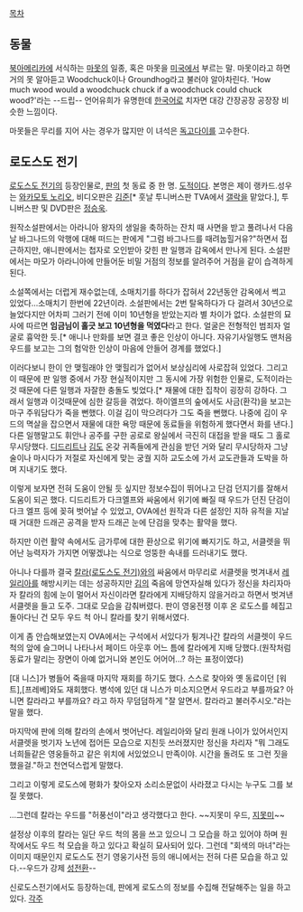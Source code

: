 [[목차]]

== 동물 ==
[[북아메리카]]에 서식하는 [[마못]]의 일종, 혹은 마못을 [[미국]]에서 부르는 말. 마못이라고 하면 거의 못 알아듣고 Woodchuck이나 Groundhog라고 불러야 알아차린다. 'How much wood would a woodchuck chuck if a woodchuck could chuck wood?'라는 --드립-- 언어유희가 유명한데 [[한국어]]로 치자면 대강 간장공장 공장장 비슷한 느낌이다.

마못들은 무리를 지어 사는 경우가 많지만 이 녀석은 [[독고다이]]를 고수한다.

== 로도스도 전기 ==
[[로도스도 전기]]의 등장인물로, [[판]]의 첫 동료 중 한 명. [[도적]]이다. 본명은 제이 랭카드.성우는 [[와카모토 노리오]], 비디오판은 [[김준(성우)|김준]][* 훗날 투니버스판 TVA에서 [[개럭|갤락]]을 맡았다.], 투니버스판 및 DVD판은 [[정승욱]].

원작소설판에서는 아라니아 왕자의 생일을 축하하는 잔치 때 사면을 받고 풀려나서 다음날 바그나드의 악행에 대해 떠드는 판에게 "그럼 바그나드를 때려눕힐거유?"하면서 접근하지만, 애니판에서는 첩자로 오인받아 갖힌 판 일행과 감옥에서 만나게 된다. 소설판에서는 마모가 아라니아에 만들어둔 비밀 거점의 정보를 알려주어 거점을 같이 습격하게 된다.

소설쪽에서는 더럽게 재수없는데, 소매치기를 하다가 잡혀서 22년동안 감옥에서 썩고 있었다...소매치기 한번에 22년이라. 소설판에서는 2번 탈옥하다가 다 걸려서 30년으로 늘었다지만 어차피 그러기 전에 이미 10년형을 받았는지라 별 차이가 없다. 소설판의 묘사에 따르면 '''임금님이 홀긋 보고 10년형을 먹였다'''라고 한다. 얼굴은 전형적인 범죄자 얼굴로 흉악한 듯.[* 애니나 만화를 보면 결코 좋은 인상이 아니다. 자유기사일행도 맨처음 우드를 보고는 그의 험악한 인상이 마음에 안들어 경계를 했었다.]

이러다보니 한이 안 맺힐래야 안 맺힐리가 없어서 보상심리에 사로잡혀 있었다. 그리고 이 때문에 판 일행 중에서 가장 현실적이지만 그 동시에 가장 위험한 인물로, 도적이라는 것 때문에 다른 일행과 자잘한 충돌도 빚었다.[* 재물에 대한 집착이 굉장히 강하다. 그래서 일행과 이것때문에 심한 갈등을 겪었다. 하이엘프의 숲에서도 사금(환각)을 보고는 마구 주워담다가 죽을 뻔했다. 이걸 김이 막으려다가 그도 죽을 뻔했다. 나중에 김이 우드의 멱살을 잡으면서 재물에 대한 욕망 때문에 동료들을 위험하게 했다면서 화를 낸다.] 다른 일행말고도 휘안나 공주를 구한 공로로 왕실에서 극진히 대접을 받을 때도 그 홀로 무시당했다. [[디드리트]]나 [[김]]도 온갖 귀족들에게 관심을 받던 거와 달리 무시당하자 그냥 술이나 마시다가 저절로 자신에게 맞는 궁궐 지하 교도소에 가서 교도관들과 도박을 하며 지내기도 했다.

이렇게 보자면 전혀 도움이 안될 듯 싶지만 정보수집이 뛰어나고 단검 던지기를 잘해서 도움이 되곤 했다. 디드리트가 다크엘프와 싸움에서 위기에 빠질 때 우드가 던진 단검이 다크 엘프 등에 꽂혀 벗어날 수 있었고, OVA에선 원작과 다른 설정인 지하 유적을 지날 때 거대한 드래곤 공격을 받자 드래곤 눈에 단검을 맞추는 활약을 했다.

하지만 이런 활약 속에서도 금가루에 대한 환상으로 위기에 빠지기도 하고, 서클렛을 뛰어난 능력자가 가지면 어떻겠냐는 식으로 엉뚱한 속내를 드러내기도 했다.

아니나 다를까 결국 [[칼라(로도스도 전기)]]와의 싸움에서 마무리로 서클렛을 벗겨내서 [[레일리아]]를 해방시키는 데는 성공하지만 [[김]]의 죽음에 망연자실해 있다가 정신을 차리자마자 칼라의 힘에 눈이 멀어서 자신이라면 칼라에게 지배당하지 않을거라고 하면서 벗겨낸 서클렛을 들고 도주. 그대로 모습을 감춰버렸다. 판이 영웅전쟁 이후 온 로도스를 헤집고 돌아다닌 건 모두 우드 척 아니 칼라를 찾기 위해서였다.

이게 좀 안습해보였는지 OVA에서는 구석에서 서있다가 튕겨나간 칼라의 서클렛이 우드 척의 앞에 슬그머니 나타나서 페이드 아웃후 어느 틈에 칼라에게 지배 당했다.(원작처럼 동료가 말리는 장면이 아예 없거니와 본인도 어어어...? 하는 표정이였다)

[대 니스]가 병들어 죽을때 마지막 재회를 하기도 했다. 스스로 찾아와 옛 동료이던 [워트],[프레베]와도 재회했다. 병석에 있던 대 니스가 미소지으면서 우드라고 부를까요? 아니면 칼라라고 부를까요? 라고 하자 무덤덤하게 "잘 알면서. 칼라라고 불러주시오."라는 말을 했다.

마지막에 판에 의해 칼라의 손에서 벗어난다. 레일리아와 달리 원래 나이가 있어서인지 서클렛을 벗기자 노년에 접어든 모습으로 지친듯 쓰러졌지만 정신을 차리자 "뭐 그래도 너희들같은 영웅들하고 같은 위치에 서있었으니 만족이야. 시간을 돌려도 또 그런 짓을 했을걸."하고 천연덕스럽게 말했다. 

그리고 이렇게 로도스에 평화가 찾아오자 소리소문없이 사라졌고 다시는 누구도 그를 보질 못했다.

...그런데 칼라는 우드를 "허풍선이"라고 생각했다고 한다. ~~지못미 우드, [[지못미]]~~

설정상 이후의 칼라는 일단 우드 척의 몸을 쓰고 있으니 그 모습을 하고 있어야 하며 원작에서도 우드 척 모습을 하고 있다고 확실히 묘사되어 있다. 그런데 "회색의 마녀"라는 이미지 때문인지 로도스도 전기 영웅기사전 등의 애니에서는 전혀 다른 모습을 하고 있다.--우드가 강제 [[성전환]]--

신로도스전기에서도 등장하는데, 판에게 로도스의 정보를 수집해 전달해주는 일을 하고 있다. 
[[각주]]

